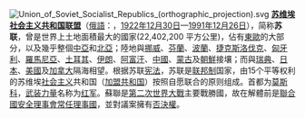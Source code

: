 [[File:Union_of_Soviet_Socialist_Republics_(orthographic_projection).svg|right]]
'''[[苏维埃社会主义共和国联盟|苏维埃社会主义共和国联盟]]'''（[[俄語|俄語]]：{{lang|ru|Союз Советских Социалистических Республик，СССР}}{{Audio|Ru-CCCP.ogg|听}}，[[1922年|1922年]][[12月30日|12月30日]]—[[1991年|1991年]][[12月26日|12月26日]]），简称'''苏联'''，曾是世界上土地面積最大的國家(22,402,200 平方公里)，佔有[[東歐|東歐]]的大部分，以及幾乎整個[[中亞|中亞]]和[[北亞|北亞]]；陸地與[[挪威|挪威]]、[[芬蘭|芬蘭]]、[[波蘭人民共和國|波蘭]]、[[捷克斯洛伐克社會主義共和國|捷克斯洛伐克]]、[[匈牙利人民共和國|匈牙利]]、[[羅馬尼亞社會主義共和國|羅馬尼亞]]、[[土耳其|土耳其]]、[[伊朗|伊朗]]、[[阿富汗|阿富汗]]、[[中國|中國]]、[[蒙古人民共和國|蒙古]]及[[朝鮮民主主義人民共和國|朝鮮]]接壤；而與[[瑞典|瑞典]]、[[日本|日本]]、[[美國|美國]]及[[加拿大|加拿大]]隔海相望。根据苏联[[宪法|宪法]]，苏联是[[联邦制|联邦制]]国家，由15个平等权利的苏维埃[[社会主义|社会主义]]共和国（[[加盟共和国|加盟共和国]]）按照自愿联合的原则组成。首都为[[莫斯科|莫斯科]]，[[武装力量|武装力量]]名称为[[苏联红军|红军]]。蘇聯是[[第二次世界大戰|第二次世界大戰]]主要戰勝國，故在解體前是[[聯合國安全理事會|聯合國安全理事會]][[常任理事國|常任理事國]]，並對議案擁有[[聯合國安全理事會否決權|否決權]]。